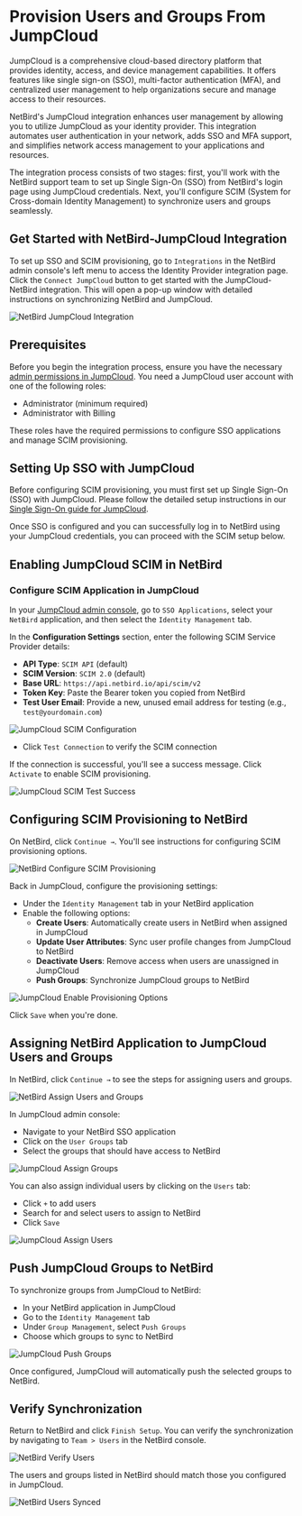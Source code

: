 # Provision Users and Groups From JumpCloud

JumpCloud is a comprehensive cloud-based directory platform that provides identity, access, and device management capabilities.
It offers features like single sign-on (SSO), multi-factor authentication (MFA), and centralized user management
to help organizations secure and manage access to their resources.

NetBird's JumpCloud integration enhances user management by allowing you to utilize JumpCloud as your identity provider.
This integration automates user authentication in your network, adds SSO and MFA support, and simplifies network access management
to your applications and resources.

The integration process consists of two stages: first, you'll work with the NetBird support team to set up Single Sign-On (SSO)
from NetBird's login page using JumpCloud credentials. Next, you'll configure SCIM (System for Cross-domain Identity Management)
to synchronize users and groups seamlessly.

## Get Started with NetBird-JumpCloud Integration

To set up SSO and SCIM provisioning, go to `Integrations` in the NetBird admin console's left menu to access the Identity Provider integration page. Click the `Connect JumpCloud` button to get started with the JumpCloud-NetBird integration. This will open a pop-up window with detailed instructions on synchronizing NetBird and JumpCloud.

![NetBird JumpCloud Integration](/docs-static/img/how-to-guides/jumpcloud-sync/jumpcloud-integration-start.png)

## Prerequisites

Before you begin the integration process, ensure you have the necessary [admin permissions in JumpCloud](https://jumpcloud.com/support/admin-portal-roles). You need a JumpCloud user account with one of the following roles:

* Administrator (minimum required)
* Administrator with Billing

These roles have the required permissions to configure SSO applications and manage SCIM provisioning.

## Setting Up SSO with JumpCloud

Before configuring SCIM provisioning, you must first set up Single Sign-On (SSO) with JumpCloud. Please follow the detailed setup instructions in our [Single Sign-On guide for JumpCloud](/how-to/single-sign-on#jump-cloud).

Once SSO is configured and you can successfully log in to NetBird using your JumpCloud credentials, you can proceed with the SCIM setup below.

## Enabling JumpCloud SCIM in NetBird



### Configure SCIM Application in JumpCloud

In your [JumpCloud admin console](https://console.jumpcloud.com/), go to `SSO Applications`, select your `NetBird`
application, and then select the `Identity Management` tab.

In the **Configuration Settings** section, enter the following SCIM Service Provider details:

* **API Type**: `SCIM API` (default)
* **SCIM Version**: `SCIM 2.0` (default)
* **Base URL**: `https://api.netbird.io/api/scim/v2`
* **Token Key**: Paste the Bearer token you copied from NetBird
* **Test User Email**: Provide a new, unused email address for testing (e.g., `test@yourdomain.com`)

![JumpCloud SCIM Configuration](/docs-static/img/how-to-guides/jumpcloud-sync/jumpcloud-scim-config.png)

* Click `Test Connection` to verify the SCIM connection

If the connection is successful, you'll see a success message. Click `Activate` to enable SCIM provisioning.

![JumpCloud SCIM Test Success](/docs-static/img/how-to-guides/jumpcloud-sync/jumpcloud-scim-test-success.png)

## Configuring SCIM Provisioning to NetBird

On NetBird, click `Continue →`. You'll see instructions for configuring SCIM provisioning options.

![NetBird Configure SCIM Provisioning](/docs-static/img/how-to-guides/jumpcloud-sync/netbird-configure-provisioning.png)

Back in JumpCloud, configure the provisioning settings:

* Under the `Identity Management` tab in your NetBird application
* Enable the following options:
  * **Create Users**: Automatically create users in NetBird when assigned in JumpCloud
  * **Update User Attributes**: Sync user profile changes from JumpCloud to NetBird
  * **Deactivate Users**: Remove access when users are unassigned in JumpCloud
  * **Push Groups**: Synchronize JumpCloud groups to NetBird

![JumpCloud Enable Provisioning Options](/docs-static/img/how-to-guides/jumpcloud-sync/jumpcloud-enable-provisioning.png)

Click `Save` when you're done.

## Assigning NetBird Application to JumpCloud Users and Groups

In NetBird, click `Continue →` to see the steps for assigning users and groups.

![NetBird Assign Users and Groups](/docs-static/img/how-to-guides/jumpcloud-sync/netbird-assign-users-groups.png)

In JumpCloud admin console:

* Navigate to your NetBird SSO application
* Click on the `User Groups` tab
* Select the groups that should have access to NetBird

![JumpCloud Assign Groups](/docs-static/img/how-to-guides/jumpcloud-sync/jumpcloud-assign-groups.png)

You can also assign individual users by clicking on the `Users` tab:

* Click `+` to add users
* Search for and select users to assign to NetBird
* Click `Save`

![JumpCloud Assign Users](/docs-static/img/how-to-guides/jumpcloud-sync/jumpcloud-assign-users.png)

## Push JumpCloud Groups to NetBird

To synchronize groups from JumpCloud to NetBird:

* In your NetBird application in JumpCloud
* Go to the `Identity Management` tab
* Under `Group Management`, select `Push Groups`
* Choose which groups to sync to NetBird

![JumpCloud Push Groups](/docs-static/img/how-to-guides/jumpcloud-sync/jumpcloud-push-groups.png)

Once configured, JumpCloud will automatically push the selected groups to NetBird.

## Verify Synchronization

Return to NetBird and click `Finish Setup`. You can verify the synchronization by navigating to `Team > Users` in the NetBird console.

![NetBird Verify Users](/docs-static/img/how-to-guides/jumpcloud-sync/netbird-verify-users.png)

The users and groups listed in NetBird should match those you configured in JumpCloud.

![NetBird Users Synced](/docs-static/img/how-to-guides/jumpcloud-sync/netbird-users-synced.png)